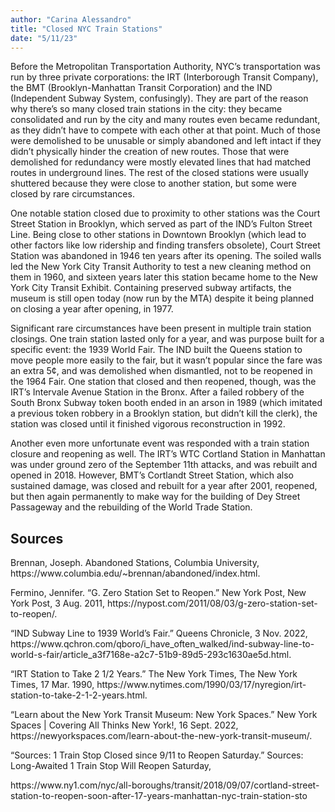 ```yaml
---
author: "Carina Alessandro"
title: "Closed NYC Train Stations"
date: "5/11/23"
---
```


Before the Metropolitan Transportation Authority, NYC’s transportation was run by three private corporations: the IRT (Interborough Transit Company), the BMT (Brooklyn-Manhattan Transit Corporation) and the IND (Independent Subway System, confusingly). They are part of the reason why there’s so many closed train stations in the city: they became consolidated and run by the city and many routes even became redundant, as they didn’t have to compete with each other at that point. Much of those were demolished to be unusable or simply abandoned and left intact if they didn’t physically hinder the creation of new routes. Those that were demolished for redundancy were mostly elevated lines that had matched routes in underground lines.
The rest of the closed stations were usually shuttered because they were close to another station, but some were closed by rare circumstances. 

One notable station closed due to proximity to other stations was the Court Street Station in Brooklyn, which served as part of the IND’s Fulton Street Line. Being close to other stations in Downtown Brooklyn (which lead to other factors like low ridership and finding transfers obsolete), Court Street Station was abandoned in 1946 ten years after its opening. The soiled walls led the New York City Transit Authority to test a new cleaning method on them in 1960, and sixteen years later this station became home to the New York City Transit Exhibit. Containing preserved subway artifacts, the museum is still open today (now run by the MTA) despite it being planned on closing a year after opening, in 1977.

Significant rare circumstances have been present in multiple train station closings. One train station lasted only for a year, and was purpose built for a specific event: the 1939 World Fair. The IND built the Queens station to move people more easily to the fair, but it wasn’t popular since the fare was an extra 5¢, and was demolished when dismantled, not to be reopened in the 1964 Fair. One station that closed and then reopened, though, was the IRT’s Intervale Avenue Station in the Bronx. After a failed robbery of the South Bronx Subway token booth ended in an arson in 1989 (which imitated a previous token robbery in a Brooklyn station, but didn’t kill the clerk), the station was closed until it finished vigorous reconstruction in 1992.

Another even more unfortunate event was responded with a train station closure and reopening as well. The IRT’s WTC Cortland Station in Manhattan was under ground zero of the September 11th attacks, and was rebuilt and opened in 2018. However, BMT’s Cortlandt Street Station, which also sustained damage, was closed and rebuilt for a year after 2001, reopened, but then again permanently to make way for the building of Dey Street Passageway and the rebuilding of the World Trade Station.

## Sources

Brennan, Joseph. Abandoned Stations, Columbia University, https://www.columbia.edu/~brennan/abandoned/index.html.

Fermino, Jennifer. “G. Zero Station Set to Reopen.” New York Post, New York Post, 3 Aug. 2011, https://nypost.com/2011/08/03/g-zero-station-set-to-reopen/.

“IND Subway Line to 1939 World’s Fair.” Queens Chronicle, 3 Nov. 2022, https://www.qchron.com/qboro/i_have_often_walked/ind-subway-line-to-world-s-fair/article_a3f7168e-a2c7-51b9-89d5-293c1630ae5d.html.

“IRT Station to Take 2&nbsp;1/2 Years.” The New York Times, The New York Times, 17 Mar. 1990, https://www.nytimes.com/1990/03/17/nyregion/irt-station-to-take-2-1-2-years.html.

“Learn about the New York Transit Museum: New York Spaces.” New York Spaces | Covering All Thinks New York!, 16 Sept. 2022, https://newyorkspaces.com/learn-about-the-new-york-transit-museum/.

“Sources: 1 Train Stop Closed since 9/11 to Reopen Saturday.” Sources: Long-Awaited 1 Train Stop Will Reopen Saturday,

https://www.ny1.com/nyc/all-boroughs/transit/2018/09/07/cortland-street-station-to-reopen-soon-after-17-years-manhattan-nyc-train-station-sto
